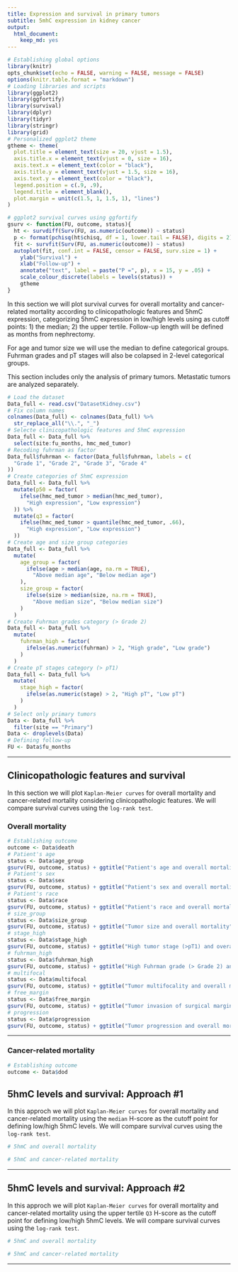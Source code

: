 ```yaml
---
title: Expression and survival in primary tumors
subtitle: 5mhC expression in kidney cancer
output: 
  html_document: 
    keep_md: yes
---
```


```r
# Establishing global options
library(knitr)
opts_chunk$set(echo = FALSE, warning = FALSE, message = FALSE)
options(knitr.table.format = "markdown")
# Loading libraries and scripts
library(ggplot2)
library(ggfortify)
library(survival)
library(dplyr)
library(tidyr)
library(stringr)
library(grid)
# Personalized ggplot2 theme
gtheme <- theme(
  plot.title = element_text(size = 20, vjust = 1.5),
  axis.title.x = element_text(vjust = 0, size = 16),
  axis.text.x = element_text(color = "black"),
  axis.title.y = element_text(vjust = 1.5, size = 16),
  axis.text.y = element_text(color = "black"),
  legend.position = c(.9, .9),
  legend.title = element_blank(),
  plot.margin = unit(c(1.5, 1, 1.5, 1), "lines")
)
```

```r
# ggplot2 survival curves using ggfortify
gsurv <- function(FU, outcome, status){
  ht <- survdiff(Surv(FU, as.numeric(outcome)) ~ status)
  p <- format(pchisq(ht$chisq, df = 1, lower.tail = FALSE), digits = 2)
  fit <- survfit(Surv(FU, as.numeric(outcome)) ~ status)
  autoplot(fit, conf.int = FALSE, censor = FALSE, surv.size = 1) +
    ylab("Survival") +
    xlab("Follow-up") +
    annotate("text", label = paste("P =", p), x = 15, y = .05) +
    scale_colour_discrete(labels = levels(status)) +
    gtheme
}
```

In this section we will plot survival curves for overall mortality and cancer-related mortality according to clinicopathologic features and 5hmC expression, categorizing 5hmC expression in low/high levels using as cutoff points: 1) the median; 2) the upper tertile. Follow-up length will be defined as months from nephrectomy.

For age and tumor size we will use the median to define categorical groups. Fuhrman grades and pT stages will also be colapsed in 2-level categorical groups.

This section includes only the analysis of primary tumors. Metastatic tumors are analyzed separately.

```r
# Load the dataset
Data_full <- read.csv("DatasetKidney.csv")
# Fix column names
colnames(Data_full) <- colnames(Data_full) %>%
  str_replace_all("\\.", "_")
# Selecte clinicopathologic features and 5hmC expression
Data_full <- Data_full %>%
  select(site:fu_months, hmc_med_tumor)
# Recoding fuhrman as factor
Data_full$fuhrman <- factor(Data_full$fuhrman, labels = c(
  "Grade 1", "Grade 2", "Grade 3", "Grade 4"
))
# Create categories of 5hmC expression
Data_full <- Data_full %>%
  mutate(p50 = factor(
    ifelse(hmc_med_tumor > median(hmc_med_tumor),
      "High expression", "Low expression")
  )) %>%
  mutate(q3 = factor(
    ifelse(hmc_med_tumor > quantile(hmc_med_tumor, .66),
      "High expression", "Low expression")
  ))
# Create age and size group categories
Data_full <- Data_full %>%
  mutate(
    age_group = factor(
      ifelse(age > median(age, na.rm = TRUE),
        "Above median age", "Below median age")
    ),
    size_group = factor(
      ifelse(size > median(size, na.rm = TRUE),
        "Above median size", "Below median size")
    )
  )
# Create Fuhrman grades category (> Grade 2)
Data_full <- Data_full %>%
  mutate(
    fuhrman_high = factor(
      ifelse(as.numeric(fuhrman) > 2, "High grade", "Low grade")
    )
  )
# Create pT stages category (> pT1)
Data_full <- Data_full %>%
  mutate(
    stage_high = factor(
      ifelse(as.numeric(stage) > 2, "High pT", "Low pT")
    )
  )
# Select only primary tumors
Data <- Data_full %>%
  filter(site == "Primary")
Data <- droplevels(Data)
# Defining follow-up
FU <- Data$fu_months
```

***

## Clinicopathologic features and survival
In this section we will plot `Kaplan-Meier curves` for overall mortality and cancer-related mortality considering clinicopathologic features. We will compare survival curves using the `log-rank test`.

### Overall mortality
```r
# Establishing outcome
outcome <- Data$death
# Patient's age
status <- Data$age_group
gsurv(FU, outcome, status) + ggtitle("Patient's age and overall mortality")
# Patient's sex
status <- Data$sex
gsurv(FU, outcome, status) + ggtitle("Patient's sex and overall mortality")
# Patient's race
status <- Data$race
gsurv(FU, outcome, status) + ggtitle("Patient's race and overall mortality")
# size_group
status <- Data$size_group
gsurv(FU, outcome, status) + ggtitle("Tumor size and overall mortality")
# stage_high
status <- Data$stage_high
gsurv(FU, outcome, status) + ggtitle("High tumor stage (>pT1) and overall mortality")
# fuhrman_high
status <- Data$fuhrman_high
gsurv(FU, outcome, status) + ggtitle("High Fuhrman grade (> Grade 2) and overall mortality")
# multifocal
status <- Data$multifocal
gsurv(FU, outcome, status) + ggtitle("Tumor multifocality and overall mortality")
# free_margin
status <- Data$free_margin
gsurv(FU, outcome, status) + ggtitle("Tumor invasion of surgical margins and overall mortality")
# progression
status <- Data$progression
gsurv(FU, outcome, status) + ggtitle("Tumor progression and overall mortality")
```

***

### Cancer-related mortality
```r
# Establishing outcome
outcome <- Data$dod

```

## 5hmC levels and survival: Approach #1
In this approch we will plot `Kaplan-Meier curves` for overall mortality and cancer-related mortality using the `median` H-score as the cutoff point for defining low/high 5hmC levels. We will compare survival curves using the `log-rank test`.

```r
# 5hmC and overall mortality

# 5hmC and cancer-related mortality

```

***

## 5hmC levels and survival: Approach #2
In this approch we will plot `Kaplan-Meier curves` for overall mortality and cancer-related mortality using the upper tertile `Q3` H-score as the cutoff point for defining low/high 5hmC levels. We will compare survival curves using the `log-rank test`.

```r
# 5hmC and overall mortality

# 5hmC and cancer-related mortality

```

***
